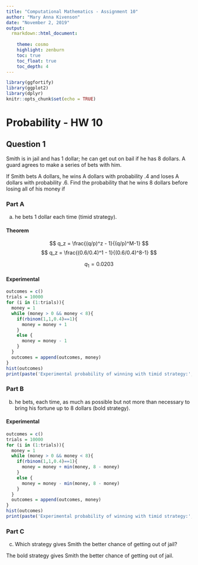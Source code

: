 ```yaml
---
title: "Computational Mathematics - Assignment 10"
author: "Mary Anna Kivenson"
date: "November 2, 2019"
output:
  rmarkdown::html_document:
    
    theme: cosmo 
    highlight: zenburn
    toc: true
    toc_float: true
    toc_depth: 4
---
```


```r
library(ggfortify)
library(ggplot2)
library(dplyr)
knitr::opts_chunk$set(echo = TRUE)
```


# Probability - HW 10

## Question 1 {.tabset}

Smith is in jail and has 1 dollar; he can get out on bail if he has 8 dollars. A guard agrees to make a series of bets with him.

If Smith bets A dollars, he wins A dollars with probability .4 and loses A dollars with probability .6. Find the probability that he wins 8 dollars before losing all of his money if

### Part A

(a) he bets 1 dollar each time (timid strategy).


#### Theorem

$$ q_z = \frac{(q/p)^z - 1}{(q/p)^M-1} $$
$$ q_z = \frac{(0.6/0.4)^1 - 1}{(0.6/0.4)^8-1} $$

$$ q_1 = 0.0203 $$

#### Experimental
```r
outcomes = c()
trials = 10000
for (i in (1:trials)){
  money = 1
  while (money > 0 && money < 8){
    if(rbinom(1,1,0.4)==1){
      money = money + 1
    }
    else {
      money = money - 1
    }
  }
  outcomes = append(outcomes, money)
}
hist(outcomes)
print(paste('Experimental probability of winning with timid strategy:',  (sum(outcomes)/8)/trials))
```

### Part B

(b) he bets, each time, as much as possible but not more than necessary to bring his fortune up to 8 dollars (bold strategy).


#### Experimental
```r
outcomes = c()
trials = 10000
for (i in (1:trials)){
  money = 1
  while (money > 0 && money < 8){
    if(rbinom(1,1,0.4)==1){
      money = money + min(money, 8 - money)
    }
    else {
      money = money - min(money, 8 - money)
    }
  }
  outcomes = append(outcomes, money)
}
hist(outcomes)
print(paste('Experimental probability of winning with timid strategy:',  (sum(outcomes)/8)/trials))
```

### Part C

(c) Which strategy gives Smith the better chance of getting out of jail?

The bold strategy gives Smith the better chance of getting out of jail.